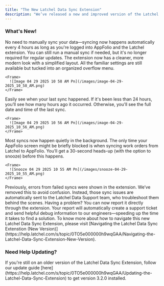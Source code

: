 ```yaml
---
title: "The New Latchel Data Sync Extension"
description: "We’ve released a new and improved version of the Latchel Data Sync Extension, designed to make syncing your AppFolio data even smoother. Version 3.2.0 is now live and includes several upgrades to improve your experience."
---
```


### **What's New\!**

<AccordionGroup>
  <Accordion title="Always-On Auto Sync" defaultOpen icon="clock" iconType="duotone">
    No need to manually sync your data—syncing now happens automatically every 4 hours as long as you're logged into AppFolio and the Latchel extension. You can still run a manual sync if needed, but it's no longer required for regular updates.
  </Accordion>
  <Accordion title="Refreshed User Interface" defaultOpen icon="bullhorn" iconType="duotone">
    The extension now has a cleaner, more modern look with a simplified layout. All the familiar settings are still available but tucked into an organized overflow menu.

    <Frame>
      ![Image 04 29 2025 10 58 AM Pn](/images/image-04-29-2025_10_58_AM.png)
    </Frame>
  </Accordion>
  <Accordion title="Clearer Sync Status" defaultOpen icon="magnifying-glass-arrows-rotate" iconType="duotone">
    Easily see when your last sync happened. If it's been less than 24 hours, you’ll see how many hours ago it occurred. Otherwise, you'll see the full date and time of the last sync.

    <Frame>
      ![Image 04 29 2025 10 56 AM Pn](/images/image-04-29-2025_10_56_AM.png)
    </Frame>
  </Accordion>
  <Accordion title="Smarter Sync Experience" defaultOpen icon="arrow-down-arrow-up" iconType="duotone">
    Most syncs now happen quietly in the background. The only time your AppFolio screen might be briefly blocked is when syncing work orders from Latchel to AppFolio. You’ll get a 30-second heads-up (with the option to snooze) before this happens.

    <Frame>
      ![Snooze 04 29 2025 10 55 AM Pn](/images/snooze-04-29-2025_10_55_AM.png)
    </Frame>
  </Accordion>
  <Accordion title="Fewer Distractions" defaultOpen icon="do-not-enter" iconType="duotone">
    Previously, errors from failed syncs were shown in the extension. We’ve removed this to avoid confusion. Instead, those sync issues are automatically sent to the Latchel Data Support team, who troubleshoot them behind the scenes.
  </Accordion>
  <Accordion title="Easy Issue Reporting" defaultOpen icon="toolbox" iconType="duotone">
    Having a problem? You can now report it directly through the extension. Your report will automatically create a support ticket and send helpful debug information to our engineers—speeding up the time it takes to find a solution.
  </Accordion>
</AccordionGroup>

<Tip>
  To know more about how to navigate this new Latchel Data Sync Extension, please visit [Navigating the Latchel Data Sync Extenstion (New Version)](https://help.latchel.com/s/topic/0TO5e000000h9wqGAA/Navigating-the-Latchel-Data-Sync-Extension-New-Version).
</Tip>

### **Need Help Updating?**

<Note>
  If you're still on an older version of the Latchel Data Sync Extension, follow our update guide [here](https://help.latchel.com/s/topic/0TO5e000000h9wqGAA/Updating-the-Latchel-Data-Sync-Extension) to get version 3.2.0 installed.
</Note>